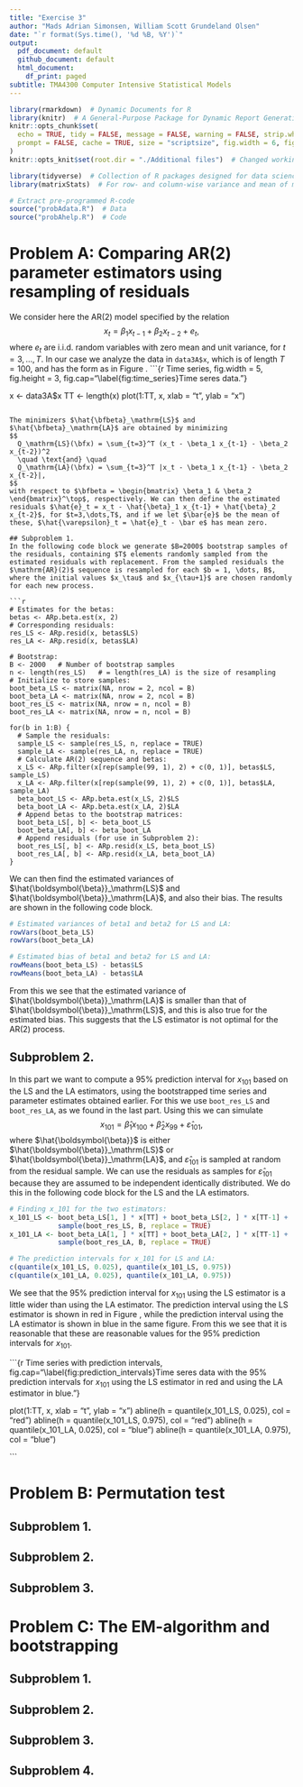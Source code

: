 ```yaml
---
title: "Exercise 3"
author: "Mads Adrian Simonsen, William Scott Grundeland Olsen"
date: "`r format(Sys.time(), '%d %B, %Y')`"
output:
  pdf_document: default
  github_document: default
  html_document:
    df_print: paged
subtitle: TMA4300 Computer Intensive Statistical Models
---
```


```r
library(rmarkdown)  # Dynamic Documents for R
library(knitr)  # A General-Purpose Package for Dynamic Report Generation in R
knitr::opts_chunk$set(
  echo = TRUE, tidy = FALSE, message = FALSE, warning = FALSE, strip.white = TRUE,
  prompt = FALSE, cache = TRUE, size = "scriptsize", fig.width = 6, fig.height = 4
)
knitr::opts_knit$set(root.dir = "./Additional files")  # Changed working directory
```

\newcommand{\E}{\operatorname E}
\newcommand{\Var}{\operatorname{Var}}
\newcommand{\Cov}{\operatorname{Cov}}
\newcommand{\Corr}{\operatorname{Corr}}
\newcommand{\Poisson}{\operatorname{Poisson}}
\newcommand{\Exp}{\operatorname{Exponential}}
\newcommand{\Uniform}{\operatorname{Uniform}}
\newcommand{\Betadist}{\operatorname{Beta}}
\newcommand{\Gammadist}{\operatorname{Gamma}}
\newcommand{\InvGamma}{\operatorname{Inv-Gamma}}
\newcommand{\Normal}{\operatorname{Normal}}
\newcommand{\SD}{\operatorname{SD}}
\newcommand{\RSS}{\mathrm{RSS}}
\newcommand{\MSE}{\mathrm{MSE}}
\newcommand{\T}{\mathsf T}
\newcommand{\tr}{\operatorname{tr}}
\newcommand{\rank}{\operatorname{rank}}
\newcommand{\Bias}{\operatorname{Bias}}
\newcommand{\diag}{\operatorname{diag}}
\newcommand{\argmin}{\operatorname*{arg\,min}}
\newcommand{\argmax}{\operatorname*{arg\,max}}
\newcommand{\bfy}{\mathbf{y}}
\newcommand{\bfx}{\mathbf{x}}
\newcommand{\bff}{\mathbf{f}}
\newcommand{\bfzero}{\mathbf{0}}
\newcommand{\bfeta}{\boldsymbol{\eta}}
\newcommand{\bfbeta}{\boldsymbol{\beta}}
\newcommand{\dtheta}{\, \mathrm{d} \theta}
\newcommand{\RR}{\mathbb{R}}
\newcommand{\e}{\mathrm{e}}


```r
library(tidyverse)  # Collection of R packages designed for data science
library(matrixStats)  # For row- and column-wise variance and mean of matrices

# Extract pre-programmed R-code
source("probAdata.R")  # Data
source("probAhelp.R")  # Code
```

# Problem A: Comparing AR(2) parameter estimators using resampling of residuals

We consider here the $\mathrm{AR}(2)$ model specified by the relation
$$
  x_t = \beta_1 x_{t-1} + \beta_2 x_{t-2} + e_t,
$$
where $e_t$ are i.i.d. random variables with zero mean and unit variance, for $t=3, \dots, T$. In our case we analyze the data in `data3A$x`, which is of length $T=100$, and has the form as in Figure \ref{fig:time_series}.
```{r Time series, fig.width = 5, fig.height = 3, fig.cap="\\label{fig:time_series}Time seres data."}

x <- data3A$x
TT <- length(x)
plot(1:TT, x, xlab = "t", ylab = "x")

```

The minimizers $\hat{\bfbeta}_\mathrm{LS}$ and $\hat{\bfbeta}_\mathrm{LA}$ are obtained by minimizing
$$
  Q_\mathrm{LS}(\bfx) = \sum_{t=3}^T (x_t - \beta_1 x_{t-1} - \beta_2 x_{t-2})^2
  \quad \text{and} \quad
  Q_\mathrm{LA}(\bfx) = \sum_{t=3}^T |x_t - \beta_1 x_{t-1} - \beta_2 x_{t-2}|,
$$
with respect to $\bfbeta = \begin{bmatrix} \beta_1 & \beta_2 \end{bmatrix}^\top$, respectively. We can then define the estimated residuals $\hat{e}_t = x_t - \hat{\beta}_1 x_{t-1} + \hat{\beta}_2 x_{t-2}$, for $t=3,\dots,T$, and if we let $\bar{e}$ be the mean of these, $\hat{\varepsilon}_t = \hat{e}_t - \bar e$ has mean zero.

## Subproblem 1.
In the following code block we generate $B=2000$ bootstrap samples of the residuals, containing $T$ elements randomly sampled from the estimated residuals with replacement. From the sampled residuals the $\mathrm{AR}(2)$ sequence is resampled for each $b = 1, \dots, B$, where the initial values $x_\tau$ and $x_{\tau+1}$ are chosen randomly for each new process.

```r

# Estimates for the betas:
betas <- ARp.beta.est(x, 2)
# Corresponding residuals:
res_LS <- ARp.resid(x, betas$LS)
res_LA <- ARp.resid(x, betas$LA)

# Bootstrap:
B <- 2000   # Number of bootstrap samples
n <- length(res_LS)   # = length(res_LA) is the size of resampling
# Initialize to store samples:
boot_beta_LS <- matrix(NA, nrow = 2, ncol = B)
boot_beta_LA <- matrix(NA, nrow = 2, ncol = B)
boot_res_LS <- matrix(NA, nrow = n, ncol = B)
boot_res_LA <- matrix(NA, nrow = n, ncol = B)

for(b in 1:B) {
  # Sample the residuals:
  sample_LS <- sample(res_LS, n, replace = TRUE)
  sample_LA <- sample(res_LA, n, replace = TRUE)
  # Calculate AR(2) sequence and betas:
  x_LS <- ARp.filter(x[rep(sample(99, 1), 2) + c(0, 1)], betas$LS, sample_LS)
  x_LA <- ARp.filter(x[rep(sample(99, 1), 2) + c(0, 1)], betas$LA, sample_LA)
  beta_boot_LS <- ARp.beta.est(x_LS, 2)$LS
  beta_boot_LA <- ARp.beta.est(x_LA, 2)$LA
  # Append betas to the bootstrap matrices:
  boot_beta_LS[, b] <- beta_boot_LS
  boot_beta_LA[, b] <- beta_boot_LA
  # Append residuals (for use in Subproblem 2):
  boot_res_LS[, b] <- ARp.resid(x_LS, beta_boot_LS)
  boot_res_LA[, b] <- ARp.resid(x_LA, beta_boot_LA)
}

```

We can then find the estimated variances of $\hat{\bfbeta}_\mathrm{LS}$ and $\hat{\bfbeta}_\mathrm{LA}$, and also their bias. The results are shown in the following code block.

```r

# Estimated variances of beta1 and beta2 for LS and LA:
rowVars(boot_beta_LS)
rowVars(boot_beta_LA)

# Estimated bias of beta1 and beta2 for LS and LA:
rowMeans(boot_beta_LS) - betas$LS
rowMeans(boot_beta_LA) - betas$LA

```

From this we see that the estimated variance of $\hat{\bfbeta}_\mathrm{LA}$ is smaller than that of $\hat{\bfbeta}_\mathrm{LS}$, and this is also true for the estimated bias. This suggests that the LS estimator is not optimal for the $\mathrm{AR}(2)$ process.



[//]: # ----------------------------------------------------------------------------------------------------------------

## Subproblem 2.
In this part we want to compute a 95% prediction interval for $x_{101}$ based on the LS and the LA estimators, using the bootstrapped time series and parameter estimates obtained earlier. For this we use `boot_res_LS` and `boot_res_LA`, as we found in the last part. Using this we can simulate
$$
  x_{101} = \hat{\beta}_1 x_{100} + \hat{\beta}_2 x_{99} + \hat{\varepsilon}_{101},
$$
where $\hat{\bfbeta}$ is either $\hat{\bfbeta}_\mathrm{LS}$ or $\hat{\bfbeta}_\mathrm{LA}$, and $\hat{\varepsilon}_{101}$ is sampled at random from the residual sample. We can use the residuals as samples for $\hat{\varepsilon}_{101}$ because they are assumed to be independent identically distributed. We do this in the following code block for the LS and the LA estimators.

```r

# Finding x_101 for the two estimators:
x_101_LS <- boot_beta_LS[1, ] * x[TT] + boot_beta_LS[2, ] * x[TT-1] +
            sample(boot_res_LS, B, replace = TRUE)
x_101_LA <- boot_beta_LA[1, ] * x[TT] + boot_beta_LA[2, ] * x[TT-1] +
            sample(boot_res_LA, B, replace = TRUE)

# The prediction intervals for x_101 for LS and LA:
c(quantile(x_101_LS, 0.025), quantile(x_101_LS, 0.975))
c(quantile(x_101_LA, 0.025), quantile(x_101_LA, 0.975))

```

We see that the 95% prediction interval for $x_{101}$ using the LS estimator is a little wider than using the LA estimator. The prediction interval using the LS estimator is shown in red in Figure \ref{fig:prediction_intervals}, while the prediction interval using the LA estimator is shown in blue in the same figure. From this we see that it is reasonable that these are reasonable values for the 95% prediction intervals for $x_{101}$.

```{r Time series with prediction intervals, fig.cap="\\label{fig:prediction_intervals}Time seres data with the 95% prediction intervals for $x_{101}$ using the LS estimator in red and using the LA estimator in blue."}

plot(1:TT, x, xlab = "t", ylab = "x")
abline(h = quantile(x_101_LS, 0.025), col = "red")
abline(h = quantile(x_101_LS, 0.975), col = "red")
abline(h = quantile(x_101_LA, 0.025), col = "blue")
abline(h = quantile(x_101_LA, 0.975), col = "blue")

```



[//]: # ----------------------------------------------------------------------------------------------------------------
[//]: # ----------------------------------------------------------------------------------------------------------------

# Problem B: Permutation test

## Subproblem 1.


[//]: # ----------------------------------------------------------------------------------------------------------------

## Subproblem 2.

[//]: # ----------------------------------------------------------------------------------------------------------------

## Subproblem 3.

[//]: # ----------------------------------------------------------------------------------------------------------------
[//]: # ----------------------------------------------------------------------------------------------------------------

# Problem C: The EM-algorithm and bootstrapping

## Subproblem 1.


[//]: # ----------------------------------------------------------------------------------------------------------------

## Subproblem 2.

[//]: # ----------------------------------------------------------------------------------------------------------------

## Subproblem 3.

[//]: # ----------------------------------------------------------------------------------------------------------------

## Subproblem 4.

[//]: # ----------------------------------------------------------------------------------------------------------------
[//]: # ----------------------------------------------------------------------------------------------------------------